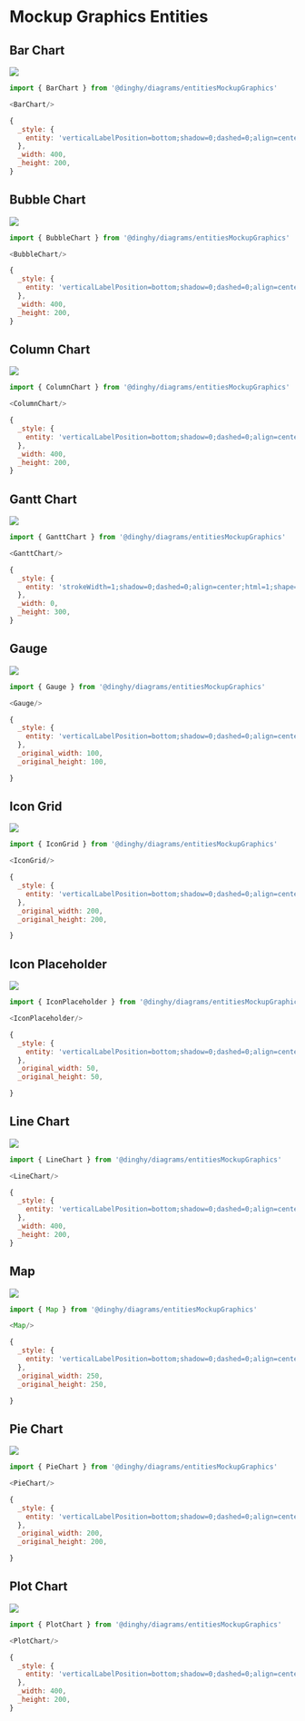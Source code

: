 
# Mockup Graphics Entities


## Bar Chart

<Tabs>
  <TabItem value="Preview">

![](./bar-chart.png#drawio)

  </TabItem>
  <TabItem value="Usage">
    
```js
import { BarChart } from '@dinghy/diagrams/entitiesMockupGraphics'

<BarChart/>
```

  </TabItem>
  <TabItem value="Definition">
    
```js
{
  _style: {
    entity: 'verticalLabelPosition=bottom;shadow=0;dashed=0;align=center;html=1;verticalAlign=top;strokeWidth=1;shape=mxgraph.mockup.graphics.barChart;strokeColor=none;strokeColor2=none;strokeColor3=#666666;fillColor2=#008cff;fillColor3=#dddddd;',
  },
  _width: 400,
  _height: 200,
}
```

  </TabItem>
</Tabs>


## Bubble Chart

<Tabs>
  <TabItem value="Preview">

![](./bubble-chart.png#drawio)

  </TabItem>
  <TabItem value="Usage">
    
```js
import { BubbleChart } from '@dinghy/diagrams/entitiesMockupGraphics'

<BubbleChart/>
```

  </TabItem>
  <TabItem value="Definition">
    
```js
{
  _style: {
    entity: 'verticalLabelPosition=bottom;shadow=0;dashed=0;align=center;html=1;verticalAlign=top;strokeWidth=1;shape=mxgraph.mockup.graphics.bubbleChart;strokeColor=none;strokeColor2=none;strokeColor3=#666666;fillColor2=#008cff;fillColor3=#dddddd;',
  },
  _width: 400,
  _height: 200,
}
```

  </TabItem>
</Tabs>


## Column Chart

<Tabs>
  <TabItem value="Preview">

![](./column-chart.png#drawio)

  </TabItem>
  <TabItem value="Usage">
    
```js
import { ColumnChart } from '@dinghy/diagrams/entitiesMockupGraphics'

<ColumnChart/>
```

  </TabItem>
  <TabItem value="Definition">
    
```js
{
  _style: {
    entity: 'verticalLabelPosition=bottom;shadow=0;dashed=0;align=center;html=1;verticalAlign=top;strokeWidth=1;shape=mxgraph.mockup.graphics.columnChart;strokeColor=none;strokeColor2=none;strokeColor3=#666666;fillColor2=#008cff;fillColor3=#dddddd;',
  },
  _width: 400,
  _height: 200,
}
```

  </TabItem>
</Tabs>


## Gantt Chart

<Tabs>
  <TabItem value="Preview">

![](./gantt-chart.png#drawio)

  </TabItem>
  <TabItem value="Usage">
    
```js
import { GanttChart } from '@dinghy/diagrams/entitiesMockupGraphics'

<GanttChart/>
```

  </TabItem>
  <TabItem value="Definition">
    
```js
{
  _style: {
    entity: 'strokeWidth=1;shadow=0;dashed=0;align=center;html=1;shape=mxgraph.mockup.graphics.rrect;rSize=0;strokeColor=#999999;',
  },
  _width: 0,
  _height: 300,
}
```

  </TabItem>
</Tabs>


## Gauge

<Tabs>
  <TabItem value="Preview">

![](./gauge.png#drawio)

  </TabItem>
  <TabItem value="Usage">
    
```js
import { Gauge } from '@dinghy/diagrams/entitiesMockupGraphics'

<Gauge/>
```

  </TabItem>
  <TabItem value="Definition">
    
```js
{
  _style: {
    entity: 'verticalLabelPosition=bottom;shadow=0;dashed=0;align=center;html=1;verticalAlign=top;strokeWidth=1;shape=mxgraph.mockup.graphics.gauge;fillColor=#ffffff;strokeColor=#999999;gaugePos=25;scaleColors=#bbddff,#ddeeff,#99ccff;gaugeLabels=,,;needleColor=#008cff;',
  },
  _original_width: 100,
  _original_height: 100,

}
```

  </TabItem>
</Tabs>


## Icon Grid

<Tabs>
  <TabItem value="Preview">

![](./icon-grid.png#drawio)

  </TabItem>
  <TabItem value="Usage">
    
```js
import { IconGrid } from '@dinghy/diagrams/entitiesMockupGraphics'

<IconGrid/>
```

  </TabItem>
  <TabItem value="Definition">
    
```js
{
  _style: {
    entity: 'verticalLabelPosition=bottom;shadow=0;dashed=0;align=center;html=1;verticalAlign=top;strokeWidth=1;shape=mxgraph.mockup.graphics.simpleIcon;strokeColor=#999999;fillColor=#ffffff;',
  },
  _original_width: 200,
  _original_height: 200,

}
```

  </TabItem>
</Tabs>


## Icon Placeholder

<Tabs>
  <TabItem value="Preview">

![](./icon-placeholder.png#drawio)

  </TabItem>
  <TabItem value="Usage">
    
```js
import { IconPlaceholder } from '@dinghy/diagrams/entitiesMockupGraphics'

<IconPlaceholder/>
```

  </TabItem>
  <TabItem value="Definition">
    
```js
{
  _style: {
    entity: 'verticalLabelPosition=bottom;shadow=0;dashed=0;align=center;html=1;verticalAlign=top;strokeWidth=1;shape=mxgraph.mockup.graphics.simpleIcon;strokeColor=#999999;',
  },
  _original_width: 50,
  _original_height: 50,

}
```

  </TabItem>
</Tabs>


## Line Chart

<Tabs>
  <TabItem value="Preview">

![](./line-chart.png#drawio)

  </TabItem>
  <TabItem value="Usage">
    
```js
import { LineChart } from '@dinghy/diagrams/entitiesMockupGraphics'

<LineChart/>
```

  </TabItem>
  <TabItem value="Definition">
    
```js
{
  _style: {
    entity: 'verticalLabelPosition=bottom;shadow=0;dashed=0;align=center;html=1;verticalAlign=top;strokeWidth=1;shape=mxgraph.mockup.graphics.lineChart;strokeColor=none;strokeColor2=#666666;strokeColor3=#008cff;strokeColor4=#dddddd;',
  },
  _width: 400,
  _height: 200,
}
```

  </TabItem>
</Tabs>


## Map

<Tabs>
  <TabItem value="Preview">

![](./map.png#drawio)

  </TabItem>
  <TabItem value="Usage">
    
```js
import { Map } from '@dinghy/diagrams/entitiesMockupGraphics'

<Map/>
```

  </TabItem>
  <TabItem value="Definition">
    
```js
{
  _style: {
    entity: 'verticalLabelPosition=bottom;shadow=0;dashed=0;align=center;html=1;verticalAlign=top;strokeWidth=1;shape=mxgraph.mockup.misc.map;',
  },
  _original_width: 250,
  _original_height: 250,

}
```

  </TabItem>
</Tabs>


## Pie Chart

<Tabs>
  <TabItem value="Preview">

![](./pie-chart.png#drawio)

  </TabItem>
  <TabItem value="Usage">
    
```js
import { PieChart } from '@dinghy/diagrams/entitiesMockupGraphics'

<PieChart/>
```

  </TabItem>
  <TabItem value="Definition">
    
```js
{
  _style: {
    entity: 'verticalLabelPosition=bottom;shadow=0;dashed=0;align=center;html=1;verticalAlign=top;strokeWidth=1;shape=mxgraph.mockup.graphics.pieChart;strokeColor=#008cff;parts=10,20,35;partColors=#e0e0e0,#d0d0d0,#c0c0c0,#b0b0b0,#a0a0a0;strokeWidth=2;',
  },
  _original_width: 200,
  _original_height: 200,

}
```

  </TabItem>
</Tabs>


## Plot Chart

<Tabs>
  <TabItem value="Preview">

![](./plot-chart.png#drawio)

  </TabItem>
  <TabItem value="Usage">
    
```js
import { PlotChart } from '@dinghy/diagrams/entitiesMockupGraphics'

<PlotChart/>
```

  </TabItem>
  <TabItem value="Definition">
    
```js
{
  _style: {
    entity: 'verticalLabelPosition=bottom;shadow=0;dashed=0;align=center;html=1;verticalAlign=top;strokeWidth=1;shape=mxgraph.mockup.graphics.plotChart;strokeColor=none;strokeColor2=#aaaaaa;strokeColor3=#666666;fillColor2=#99aaff,#0022ff,#008cff;',
  },
  _width: 400,
  _height: 200,
}
```

  </TabItem>
</Tabs>

